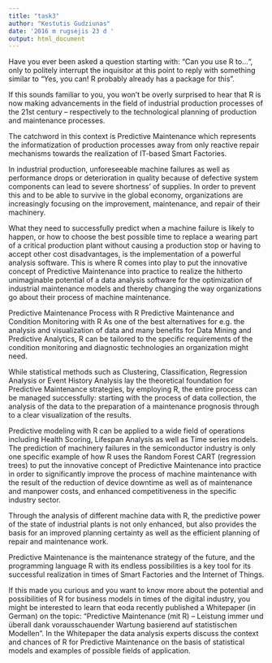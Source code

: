 ```yaml
---
title: "task3"
author: "Kestutis Gudziunas"
date: '2016 m rugsėjis 23 d '
output: html_document
---
```

Have you ever been asked a question starting with: “Can you use R to…“, only to politely interrupt the inquisitor at this point to reply with something similar to “Yes, you can! R probably already has a package for this”.

If this sounds familiar to you, you won’t be overly surprised to hear that R is now making advancements in the field of industrial production processes of the 21st century – respectively to the technological planning of production and maintenance processes.

The catchword in this context is Predictive Maintenance which represents the informatization of production processes away from only reactive repair mechanisms towards the realization of IT-based Smart Factories.

In industrial production, unforeseeable machine failures as well as performance drops or deterioration in quality because of defective system components can lead to severe shortness’ of supplies. In order to prevent this and to be able to survive in the global economy, organizations are increasingly focusing on the improvement, maintenance, and repair of their machinery.

What they need to successfully predict when a machine failure is likely to happen, or how to choose the best possible time to replace a wearing part of a critical production plant without causing a production stop or having to accept other cost disadvantages, is the implementation of a powerful analysis software. This is where R comes into play to put the innovative concept of Predictive Maintenance into practice to realize the hitherto unimaginable potential of a data analysis software for the optimization of industrial maintenance models and thereby changing the way organizations go about their process of machine maintenance.

Predictive Maintenance Process with R
Predictive Maintenance and Condition Monitoring with R
As one of the best alternatives for e.g. the analysis and visualization of data and many benefits for Data Mining and Predictive Analytics, R can be tailored to the specific requirements of the condition monitoring and diagnostic technologies an organization might need.

While statistical methods such as Clustering, Classification, Regression Analysis or Event History Analysis lay the theoretical foundation for Predictive Maintenance strategies, by employing R, the entire process can be managed successfully: starting with the process of data collection, the analysis of the data to the preparation of a maintenance prognosis through to a clear visualization of the results.

Predictive modeling with R can be applied to a wide field of operations including Health Scoring, Lifespan Analysis as well as Time series models. The prediction of machinery failures in the semiconductor industry is only one specific example of how R uses the Random Forest CART (regression trees) to put the innovative concept of Predictive Maintenance into practice in order to significantly improve the process of machine maintenance with the result of the reduction of device downtime as well as of maintenance and manpower costs, and enhanced competitiveness in the specific industry sector.

Through the analysis of different machine data with R, the predictive power of the state of industrial plants is not only enhanced, but also provides the basis for an improved planning certainty as well as the efficient planning of repair and maintenance work.

Predictive Maintenance is the maintenance strategy of the future, and the programming language R with its endless possibilities is a key tool for its successful realization in times of Smart Factories and the Internet of Things.

If this made you curious and you want to know more about the potential and possibilities of R for business models in times of the digital industry, you might be interested to learn that eoda recently published a Whitepaper (in German) on the topic: “Predictive Maintenance (mit R) – Leistung immer und überall dank vorausschauender Wartung basierend auf statistischen Modellen”. In the Whitepaper the data analysis experts discuss the context and chances of R for Predictive Maintenance on the basis of statistical models and examples of possible fields of application.